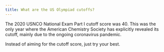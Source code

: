 ```yaml
---
title: What are the US Olympiad cutoffs?
---
```


The 2020 USNCO National Exam Part I cutoff score was 40. This was the only year where the American Chemistry Society has explicitly revealed its cutoff, mainly due to the ongoing coronavirus pandemic.

Instead of aiming for the cutoff score, just try your best.

